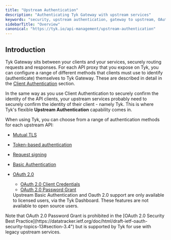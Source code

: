 ```yaml
---
title: "Upstream Authentication"
description: "Authenticating Tyk Gateway with upstream services"
keywords: "security, upstream authentication, gateway to upstream, OAuth, mTLS, Basic Auth"
sidebarTitle: "Overview"
canonical: "https://tyk.io/api-management/upstream-authentication"
---
```


## Introduction

Tyk Gateway sits between your clients and your services, securely routing requests and responses. For each API proxy that you expose on Tyk, you can configure a range of different methods that clients must use to identify (authenticate) themselves to Tyk Gateway. These are described in detail in the [Client Authentication](/5.9/api-management/client-authentication) section.

In the same way as you use Client Authentication to securely confirm the identity of the API clients, your upstream services probably need to securely confirm the identity of their client - namely Tyk. This is where Tyk's flexible **Upstream Authentication** capability comes in.

When using Tyk, you can choose from a range of authentication methods for each upstream API:
- [Mutual TLS](/5.9/api-management/upstream-authentication/mtls)
- [Token-based authentication](/5.9/api-management/upstream-authentication/auth-token)
- [Request signing](/5.9/api-management/upstream-authentication/request-signing)
- [Basic Authentication](/5.9/api-management/upstream-authentication/basic-auth)
- [OAuth 2.0](/5.9/api-management/upstream-authentication/oauth)
    - [OAuth 2.0 Client Credentials](/5.9/api-management/upstream-authentication/oauth#oauth-client-credentials)
    - [OAuth 2.0 Password Grant](/5.9/api-management/upstream-authentication/oauth#oauth-resource-owner-password-credentials)



    <Note>
    Upstream Basic Authentication and Oauth 2.0 support are only available to licensed users, via the Tyk Dashboard. These features are not available to open source users.
    </Note>



<Warning>
Note that OAuth 2.0 Password Grant is prohibited in the [OAuth 2.0 Security Best Practice](https://datatracker.ietf.org/doc/html/draft-ietf-oauth-security-topics-13#section-3.4") but is supported by Tyk for use with legacy upstream services.
</Warning>




